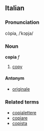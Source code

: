 ==Italian==
===Pronunciation===
còpia, /ˈkɔpja/
===Noun===
'''copia''' ''f''

# [[copy]]

====Antonym====
*[[originale]]

===Related terms===
*[[copialettere]]
*[[copiare]]
*[[copista]]